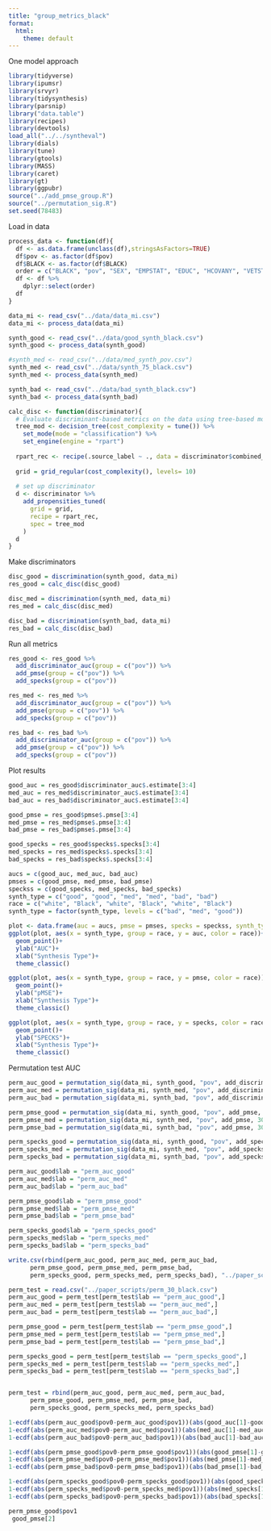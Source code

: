 ```yaml
---
title: "group_metrics_black"
format:
  html:
    theme: default
---
```


One model approach

```r
library(tidyverse)
library(ipumsr)
library(srvyr)
library(tidysynthesis)
library(parsnip)
library("data.table")
library(recipes)
library(devtools)
load_all("../../syntheval")
library(dials)
library(tune)
library(gtools)
library(MASS)
library(caret)
library(gt)
library(ggpubr)
source("../add_pmse_group.R")
source("../permutation_sig.R")
set.seed(78483)
```


Load in data
```r
process_data <- function(df){
  df <- as.data.frame(unclass(df),stringsAsFactors=TRUE)
  df$pov <- as.factor(df$pov)
  df$BLACK <- as.factor(df$BLACK)
  order = c("BLACK", "pov", "SEX", "EMPSTAT", "EDUC", "HCOVANY", "VETSTAT", "FTOTINC", "AGE")
  df <- df %>%
    dplyr::select(order)
  df
}
```

```r
data_mi <- read_csv("../data/data_mi.csv")
data_mi <- process_data(data_mi)

synth_good <- read_csv("../data/good_synth_black.csv")
synth_good <- process_data(synth_good)

#synth_med <- read_csv("../data/med_synth_pov.csv")
synth_med <- read_csv("../data/synth_75_black.csv")
synth_med <- process_data(synth_med)

synth_bad <- read_csv("../data/bad_synth_black.csv")
synth_bad <- process_data(synth_bad)
```

```r
calc_disc <- function(discriminator){
  # Evaluate discriminant-based metrics on the data using tree-based model
  tree_mod <- decision_tree(cost_complexity = tune()) %>%
    set_mode(mode = "classification") %>%
    set_engine(engine = "rpart")
  
  rpart_rec <- recipe(.source_label ~ ., data = discriminator$combined_data)
  
  grid = grid_regular(cost_complexity(), levels= 10)
  
  # set up discriminator
  d <- discriminator %>%
    add_propensities_tuned(
      grid = grid, 
      recipe = rpart_rec,
      spec = tree_mod
    )
  d
}
```

Make discriminators
```r
disc_good = discrimination(synth_good, data_mi)
res_good = calc_disc(disc_good)

disc_med = discrimination(synth_med, data_mi)
res_med = calc_disc(disc_med)

disc_bad = discrimination(synth_bad, data_mi)
res_bad = calc_disc(disc_bad)
```

Run all metrics
```r
res_good <- res_good %>%
  add_discriminator_auc(group = c("pov")) %>%
  add_pmse(group = c("pov")) %>%
  add_specks(group = c("pov"))

res_med <- res_med %>%
  add_discriminator_auc(group = c("pov")) %>%
  add_pmse(group = c("pov")) %>%
  add_specks(group = c("pov"))

res_bad <- res_bad %>%
  add_discriminator_auc(group = c("pov")) %>%
  add_pmse(group = c("pov")) %>%
  add_specks(group = c("pov"))
```

Plot results
```r
good_auc = res_good$discriminator_auc$.estimate[3:4]
med_auc = res_med$discriminator_auc$.estimate[3:4]
bad_auc = res_bad$discriminator_auc$.estimate[3:4]

good_pmse = res_good$pmse$.pmse[3:4]
med_pmse = res_med$pmse$.pmse[3:4]
bad_pmse = res_bad$pmse$.pmse[3:4]

good_specks = res_good$specks$.specks[3:4]
med_specks = res_med$specks$.specks[3:4]
bad_specks = res_bad$specks$.specks[3:4]

aucs = c(good_auc, med_auc, bad_auc)
pmses = c(good_pmse, med_pmse, bad_pmse)
speckss = c(good_specks, med_specks, bad_specks)
synth_type = c("good", "good", "med", "med", "bad", "bad")
race = c("white", "Black", "white", "Black", "white", "Black")
synth_type = factor(synth_type, levels = c("bad", "med", "good"))

plot <- data.frame(auc = aucs, pmse = pmses, specks = speckss, synth_type = synth_type, race = race)
ggplot(plot, aes(x = synth_type, group = race, y = auc, color = race))+
  geom_point()+
  ylab("AUC")+
  xlab("Synthesis Type")+
  theme_classic()

ggplot(plot, aes(x = synth_type, group = race, y = pmse, color = race))+
  geom_point()+
  ylab("pMSE")+
  xlab("Synthesis Type")+
  theme_classic()

ggplot(plot, aes(x = synth_type, group = race, y = specks, color = race))+
  geom_point()+
  ylab("SPECKS")+
  xlab("Synthesis Type")+
  theme_classic()
```

Permutation test AUC
```r
perm_auc_good = permutation_sig(data_mi, synth_good, "pov", add_discriminator_auc, 30, calc_disc, "discriminator_auc")
perm_auc_med = permutation_sig(data_mi, synth_med, "pov", add_discriminator_auc, 30, calc_disc, "discriminator_auc")
perm_auc_bad = permutation_sig(data_mi, synth_bad, "pov", add_discriminator_auc, 30, calc_disc, "discriminator_auc")

perm_pmse_good = permutation_sig(data_mi, synth_good, "pov", add_pmse, 30, calc_disc, "pmse")
perm_pmse_med = permutation_sig(data_mi, synth_med, "pov", add_pmse, 30, calc_disc, "pmse")
perm_pmse_bad = permutation_sig(data_mi, synth_bad, "pov", add_pmse, 30, calc_disc, "pmse")

perm_specks_good = permutation_sig(data_mi, synth_good, "pov", add_specks, 30, calc_disc, "specks")
perm_specks_med = permutation_sig(data_mi, synth_med, "pov", add_specks, 30, calc_disc, "specks")
perm_specks_bad = permutation_sig(data_mi, synth_bad, "pov", add_specks, 30, calc_disc, "specks")
```

```r
perm_auc_good$lab = "perm_auc_good"
perm_auc_med$lab = "perm_auc_med"
perm_auc_bad$lab = "perm_auc_bad"

perm_pmse_good$lab = "perm_pmse_good"
perm_pmse_med$lab = "perm_pmse_med"
perm_pmse_bad$lab = "perm_pmse_bad"

perm_specks_good$lab = "perm_specks_good"
perm_specks_med$lab = "perm_specks_med"
perm_specks_bad$lab = "perm_specks_bad"

write.csv(rbind(perm_auc_good, perm_auc_med, perm_auc_bad,
      perm_pmse_good, perm_pmse_med, perm_pmse_bad,
      perm_specks_good, perm_specks_med, perm_specks_bad), "../paper_scripts/perm_30_black.csv")

perm_test = read.csv("../paper_scripts/perm_30_black.csv")
perm_auc_good = perm_test[perm_test$lab == "perm_auc_good",]
perm_auc_med = perm_test[perm_test$lab == "perm_auc_med",]
perm_auc_bad = perm_test[perm_test$lab == "perm_auc_bad",]

perm_pmse_good = perm_test[perm_test$lab == "perm_pmse_good",]
perm_pmse_med = perm_test[perm_test$lab == "perm_pmse_med",]
perm_pmse_bad = perm_test[perm_test$lab == "perm_pmse_bad",]

perm_specks_good = perm_test[perm_test$lab == "perm_specks_good",]
perm_specks_med = perm_test[perm_test$lab == "perm_specks_med",]
perm_specks_bad = perm_test[perm_test$lab == "perm_specks_bad",]


perm_test = rbind(perm_auc_good, perm_auc_med, perm_auc_bad,
      perm_pmse_good, perm_pmse_med, perm_pmse_bad,
      perm_specks_good, perm_specks_med, perm_specks_bad)
```

```r
1-ecdf(abs(perm_auc_good$pov0-perm_auc_good$pov1))(abs(good_auc[1]-good_auc[2]))
1-ecdf(abs(perm_auc_med$pov0-perm_auc_med$pov1))(abs(med_auc[1]-med_auc[2]))
1-ecdf(abs(perm_auc_bad$pov0-perm_auc_bad$pov1))(abs(bad_auc[1]-bad_auc[2]))

1-ecdf(abs(perm_pmse_good$pov0-perm_pmse_good$pov1))(abs(good_pmse[1]-good_pmse[2]))
1-ecdf(abs(perm_pmse_med$pov0-perm_pmse_med$pov1))(abs(med_pmse[1]-med_pmse[2]))
1-ecdf(abs(perm_pmse_bad$pov0-perm_pmse_bad$pov1))(abs(bad_pmse[1]-bad_pmse[2]))

1-ecdf(abs(perm_specks_good$pov0-perm_specks_good$pov1))(abs(good_specks[1]-good_specks[2]))
1-ecdf(abs(perm_specks_med$pov0-perm_specks_med$pov1))(abs(med_specks[1]-med_specks[2]))
1-ecdf(abs(perm_specks_bad$pov0-perm_specks_bad$pov1))(abs(bad_specks[1]-bad_specks[2]))
```

```r
perm_pmse_good$pov1
 good_pmse[2]

```
